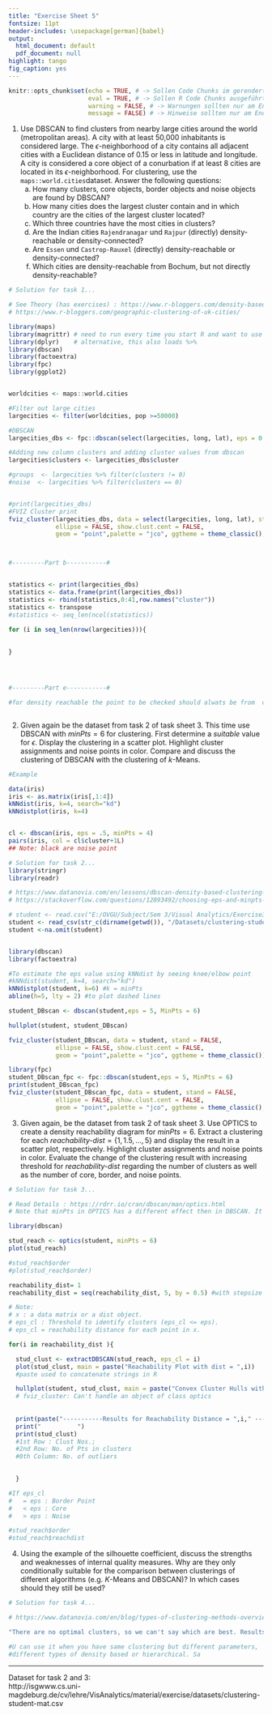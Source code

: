 ```yaml
---
title: "Exercise Sheet 5"
fontsize: 11pt
header-includes: \usepackage[german]{babel}
output:
  html_document: default
  pdf_document: null
highlight: tango
fig_caption: yes
---
```


```r
knitr::opts_chunk$set(echo = TRUE, # -> Sollen Code Chunks im gerenderten Dokument angezeigt werden?
                      eval = TRUE, # -> Sollen R Code Chunks ausgeführt werden?
                      warning = FALSE, # -> Warnungen sollten nur am Ende zum Rendern auf FALSE gesetzt werden
                      message = FALSE) # -> Hinweise sollten nur am Ende zum Rendern auf FALSE gesetzt werden
```

1. Use DBSCAN to find clusters from nearby large cities around the world (metropolitan areas). A city with at least 50,000 inhabitants is considered large. The $\epsilon$-neighborhood of a city contains all adjacent cities with a Euclidean distance of 0.15 or less in latitude and longitude. A city is considered a core object of a conurbation if at least 8 cities are located in its $\epsilon$-neighborhood. For clustering, use the `maps::world.cities`dataset. Answer the following questions: 
    a) How many clusters, core objects, border objects and noise objects are found by DBSCAN?
    b) How many cities does the largest cluster contain and in which country are the cities of the largest cluster located?
    c) Which three countries have the most cities in clusters?
    d) Are the Indian cities  `Rajendranagar` und `Rajpur` (directly) density-reachable or density-connected?
    e) Are `Essen` und `Castrop-Rauxel` (directly) density-reachable or density-connected?
    f) Which cities are density-reachable from Bochum, but not directly density-reachable?

```r
# Solution for task 1...

# See Theory (has exercises) : https://www.r-bloggers.com/density-based-clustering-exercises/
# https://www.r-bloggers.com/geographic-clustering-of-uk-cities/ 

library(maps)
library(magrittr) # need to run every time you start R and want to use %>%
library(dplyr)    # alternative, this also loads %>%
library(dbscan)
library(factoextra)
library(fpc)
library(ggplot2)


worldcities <- maps::world.cities

#Filter out large cities
largecities <- filter(worldcities, pop >=50000)

#DBSCAN
largecities_dbs <- fpc::dbscan(select(largecities, long, lat), eps = 0.15, MinPts = 8)

#Adding new column clusters and adding cluster values from dbscan
largecities$clusters <- largecities_dbs$cluster

#groups  <- largecities %>% filter(clusters != 0)
#noise  <- largecities %>% filter(clusters == 0)


#print(largecities_dbs)
#FVIZ Cluster print
fviz_cluster(largecities_dbs, data = select(largecities, long, lat), stand = FALSE,
             ellipse = FALSE, show.clust.cent = FALSE,
             geom = "point",palette = "jco", ggtheme = theme_classic(), main = "DBSCAN USING FPC")



#---------Part b-----------#


statistics <- print(largecities_dbs)
statistics <- data.frame(print(largecities_dbs))
statistics <- rbind(statistics,0:41,row.names("cluster"))
statistics <- transpose
#statistics <- seq_len(ncol(statistics))

for (i in seq_len(nrow(largecities))){
  
  
}




#---------Part e-----------#

#for density reachable the point to be checked should alwats be from  core to other point..and not from border to core point. so we have to first check if the point is a core or a border. 



```



2. Given again be the dataset from task 2 of task sheet 3. This time use DBSCAN with $minPts=6$ for clustering. First determine a _suitable_ value for $\epsilon$. Display the clustering in a scatter plot. Highlight cluster assignments and noise points in color. Compare and discuss the clustering of DBSCAN with the clustering of $k$-Means. 

```r
#Example

data(iris)
iris <- as.matrix(iris[,1:4])
kNNdist(iris, k=4, search="kd")
kNNdistplot(iris, k=4)


cl <- dbscan(iris, eps = .5, minPts = 4)
pairs(iris, col = cl$cluster+1L)
## Note: black are noise point
```

```r
# Solution for task 2...
library(stringr)
library(readr)

# https://www.datanovia.com/en/lessons/dbscan-density-based-clustering-essentials/
# https://stackoverflow.com/questions/12893492/choosing-eps-and-minpts-for-dbscan-r 

# student <- read.csv("E:/OVGU/Subject/Sem 3/Visual Analytics/Exercise3/clustering-student-mat.csv")
student <- read_csv(str_c(dirname(getwd()), "/Datasets/clustering-student-mat.csv"))
student <-na.omit(student)


library(dbscan)
library(factoextra)

#To estimate the eps value using kNNdist by seeing knee/elbow point
#kNNdist(student, k=4, search="kd")
kNNdistplot(student, k=6) #k = minPts
abline(h=5, lty = 2) #to plot dashed lines

student_DBscan <- dbscan(student,eps = 5, MinPts = 6)

hullplot(student, student_DBscan)

fviz_cluster(student_DBscan, data = student, stand = FALSE,
             ellipse = FALSE, show.clust.cent = FALSE,
             geom = "point",palette = "jco", ggtheme = theme_classic())

library(fpc)
student_DBscan_fpc <- fpc::dbscan(student,eps = 5, MinPts = 6)
print(student_DBscan_fpc)
fviz_cluster(student_DBscan_fpc, data = student, stand = FALSE,
             ellipse = FALSE, show.clust.cent = FALSE,
             geom = "point",palette = "jco", ggtheme = theme_classic(), main = "DBSCAN USING FPC")


```

3. Given again, be the dataset from task 2 of task sheet 3. Use OPTICS to create a density reachability diagram for $minPts=6$. Extract a clustering for each $\textit{reachability-dist}=\{1,1.5,\ldots,5\}$ and display the result in a scatter plot, respectively. Highlight cluster assignments and noise points in color. Evaluate the change of the clustering result with increasing threshold for $\textit{reachability-dist}$ regarding the number of clusters as well as the number of core, border, and noise points. 

```r
# Solution for task 3...

# Read Details : https://rdrr.io/cran/dbscan/man/optics.html 
# Note that minPts in OPTICS has a different effect then in DBSCAN. It is used to define dense neighborhoods, but since eps is typically set rather high, this does not effect the ordering much. However, it is also used to calculate the reachability distance and larger values will make the reachability distance plot smoother.

library(dbscan)

stud_reach <- optics(student, minPts = 6)
plot(stud_reach)

#stud_reach$order
#plot(stud_reach$order)

reachability_dist= 1
reachability_dist = seq(reachability_dist, 5, by = 0.5) #with stepsize 0.5

# Note: 
# x : a data matrix or a dist object. 
# eps_cl : Threshold to identify clusters (eps_cl <= eps).
# eps_cl = reachability distance for each point in x. 

for(i in reachability_dist ){

  stud_clust <- extractDBSCAN(stud_reach, eps_cl = i)
  plot(stud_clust, main = paste("Reachability Plot with dist = ",i))
  #paste used to concatenate strings in R

  hullplot(student, stud_clust, main = paste("Convex Cluster Hulls with dist = ",i))
  # fviz_cluster: Can't handle an object of class optics
  
  
  print(paste("-----------Results for Reachability Distance = ",i," -----------"))
  print("          ")
  print(stud_clust) 
  #1st Row : Clust Nos.; 
  #2nd Row: No. of Pts in clusters
  #0th Column: No. of outliers

  
  }

#If eps_cl 
#   = eps : Border Point
#   < eps : Core
#   > eps : Noise

#stud_reach$order
#stud_reach$reachdist

```

4. Using the example of the silhouette coefficient, discuss the strengths and weaknesses of internal quality measures. Why are they only conditionally suitable for the comparison between clusterings of different algorithms (e.g. $K$-Means and DBSCAN)? In which cases should they still be used?

```r
# Solution for task 4...

# https://www.datanovia.com/en/blog/types-of-clustering-methods-overview-and-quick-start-r-code/#model-based-clustering

"There are no optimal clusters, so we can't say which are best. Results depends on the hyperparameters"

#U can use it when you have same clustering but different parameters, 
#different types of density based or hierarchical. Sa


```

------

Dataset for task 2 and 3:  
http://isgwww.cs.uni-magdeburg.de/cv/lehre/VisAnalytics/material/exercise/datasets/clustering-student-mat.csv